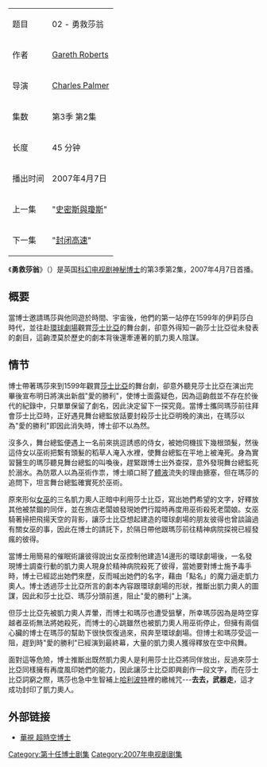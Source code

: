 {{多個問題|
{{Link style|time=2015-12-11T03:12:45+00:00}}
{{copyedit|time=2014-12-17T02:18:00+00:00}}
{{expert|time=2014-12-17T02:18:00+00:00}}
}}
{{noteTA|G1=TV}}
{| class="wikitable" align=right
|+ 
|-
| 题目 || 02 - 勇救莎翁
|-
| 作者||[[:en:Gareth_Roberts|Gareth Roberts]]
|-
| 导演|| [[:en:Charles_Palmer|Charles Palmer]] 
|-
| 集数 ||第3季 第2集
|-
| 长度 || 45 分钟
|-
| 播出时间 || 2007年4月7日
|-
| 上一集 || "[[史密斯與瓊斯（神秘博士）|史密斯與瓊斯]]"
|-
| 下一集 || "[[封闭高速（神秘博士）|封闭高速]]"
|}

《'''勇救莎翁'''》（'''''{{lang|en|The Shakespeare Code}}'''''）是英国[[科幻|科幻]][[电视剧|电视剧]][[神秘博士|神秘博士]]的第3季第2集，2007年4月7日首播。

== 概要 ==
當博士邀請瑪莎與他同遊於時間、宇宙後，他們的第一站停在1599年的伊莉莎白時代，並往赴[[環球劇場|環球劇場]]觀賞[[莎士比亞|莎士比亞]]的舞台劇，卻意外得知一齣莎士比亞從未發表的劇目，這齣湮莫於歷史的劇本背後還牽連著的凱力奧人陰謀。
== 情节 ==
博士帶著瑪莎來到1599年觀賞[[莎士比亞|莎士比亞]]的舞台劇，卻意外聽見莎士比亞在演出完畢後宣布明日將演出新戲"愛的勝利"，使博士面露疑色，因為這齣戲並不存在於後代的紀錄中，只單單保留了劇名，因此決定留下一探究竟。當博士攜同瑪莎前往拜會莎士比亞時，正好遇見舞台總監放話要封殺莎士比亞明晚的演出，在瑪莎以為"愛的勝利"即因此消失時，博士卻不以為然。

沒多久，舞台總監便遇上一名前來挑逗誘惑的侍女，被她伺機拔下幾根頭髮，然後這侍女以巫術把繫有頭髮的稻草人淹入水裡，使舞台總監在平地上被淹死。身為實習醫生的瑪莎聽見舞台總監的叫喚後，趕緊跟博士出外查探，意外發現舞台總監死於溺水。為防眾人以為巫術作祟，博士順口掰了[[體液|體液]]流失的理由搪塞，但在瑪莎的追問下，坦言舞台總監確實死於巫術。

原來形似[[女巫|女巫]]的三名凱力奧人正暗中利用莎士比亞，寫出她們希望的文字，好釋放其他被禁錮的同伴，並在旅店老闆娘發現她們行蹤時再度用巫術殺死老闆娘。女巫騎著掃把飛揚天空的背影，讓莎士比亞想起建造的環球劇場的朋友彼得也曾談論過有關女巫的事，因此在博士的請託下，於隔日帶他跟瑪莎前往精神病院探視已經發瘋的彼得。

當博士用簡易的催眠術讓彼得說出女巫控制他建造14邊形的環球劇場後，一名發現博士調查行動的凱力奧人現身於精神病院殺死了彼得，當她要對博士施予毒手時，博士已經認出她們來歷，反而喊出她們的名字，藉由「點名」的魔力逼走凱力奧人。博士透過莎士比亞所言的劇本內容跟環球劇場的形狀，推斷出凱力奧人的圖謀，因此和莎士比亞、瑪莎分頭前進，阻止"愛的勝利"上演。

但莎士比亞先被凱力奧人弄暈，而博士和瑪莎也遭受狙擊，所幸瑪莎因為是時空穿越者巫術無法將她殺死，而博士的心跳雖然也被凱力奧人用巫術停止，但擁有兩個心臟的博士在瑪莎的幫助下很快恢復過來，飛奔至環球劇場。但博士和瑪莎受這一阻，趕到時"愛的勝利"已經演到最終幕，大量的凱力奧人獲得釋放在空中飛舞。

面對這等危險，博士推斷出既然凱力奧人是利用莎士比亞將同伴放出，反過來莎士比亞同樣擁有再度風印她們的能力，因此讓莎士比亞即興創作一段文字，而在莎士比亞詞窮之際，瑪莎也急中生智補上[[哈利波特|哈利波特]]裡的繳械咒---'''去去，武器走'''，這才成功封印了凱力奧人。

==外部链接==
* [https://web.archive.org/web/20111231062001/http://www.cts.com.tw/prog/a/a0087/default.htm 華視 超時空博士]

[[Category:第十任博士剧集|Category:第十任博士剧集]]
[[Category:2007年电视剧剧集|Category:2007年电视剧剧集]]